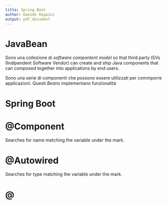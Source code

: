```yaml
---
title: Spring Boot
author: Davide Ragaini
output: pdf_document
---
```


# JavaBean

Sono una collezione di *software compontent model* so that third party ISVs (Indipendent Software Vendor) can create and ship Java components that can composed together into applications by end users.

Sono una serie di componenti che possono essere utilizzati per commporre applicazioni.
Questi *Beans* implementano funzionalitá



# Spring Boot



# @Component

Searches for name matching the variable under the mark.

# @Autowired

Searches for type matching the variable under the mark.

# @



